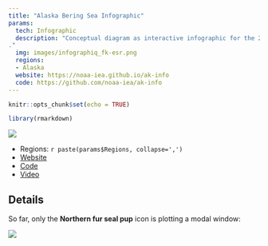 ```yaml
---
title: "Alaska Bering Sea Infographic"
params:
  tech: Infographic
  description: "Conceptual diagram as interactive infographic for the 2018 Eastern Bering Sea Ecosystem Status Report: In Brief
."
  img: images/infographiq_fk-esr.png
  regions: 
  - Alaska
  website: https://noaa-iea.github.io/ak-info
  code: https://github.com/noaa-iea/ak-info
---
```


```r
knitr::opts_chunk$set(echo = TRUE)

library(rmarkdown)
```

![](`r params$img`)

  - Regions: `r paste(params$Regions, collapse=',')`
  - [Website](`r params$website`)
  - [Code](`r params$code`)
  - [Video](`r params$video`)

## Details

So far, only the **Northern fur seal pup** icon is plotting a modal window:

![](images/ak-info_seal-modal.png)





